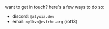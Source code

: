 want to get in touch? here's a few ways to do so:

- discord: `@alyxia.dev`
- email: `nylkvn@evfrhc.arg` (rot13)